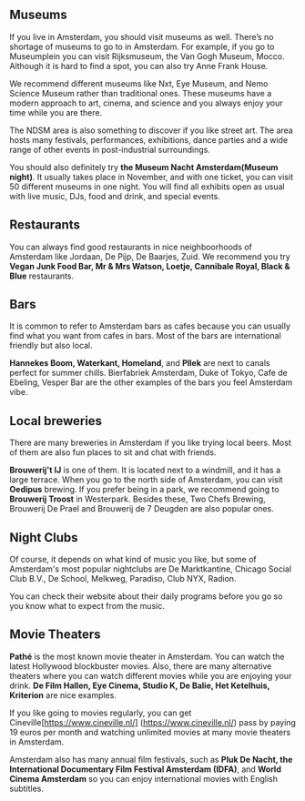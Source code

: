 ## Museums
If you live in Amsterdam, you should visit museums as well. There’s no shortage of museums to go to in Amsterdam. For example, if you go to Museumplein you can visit Rijksmuseum, the Van Gogh Museum, Mocco. Although it is hard to find a spot, you can also try Anne Frank House. 

We recommend different museums like Nxt, Eye Museum, and Nemo Science Museum rather than traditional ones. These museums have a modern approach to art, cinema, and science and you always enjoy your time while you are there. 

The NDSM area is also something to discover if you like street art. The area hosts many festivals, performances, exhibitions, dance parties and a wide range of other events in post-industrial surroundings.

You should also definitely try **the Museum Nacht Amsterdam(Museum night)**. It usually takes place in November, and with one ticket, you can visit 50 different museums in one night. You will find all exhibits open as usual with live music, DJs, food and drink, and special events. 
## Restaurants
You can always find good restaurants in nice neighboorhoods of Amsterdam like Jordaan, De Pijp, De Baarjes, Zuid.  We recommend you try **Vegan Junk Food Bar, Mr & Mrs Watson, Loetje, Cannibale Royal, Black & Blue** restaurants. 
## Bars
It is common to refer to Amsterdam bars as cafes because you can usually find what you want from cafes in bars. Most of the bars are international friendly but also local. 

**Hannekes Boom, Waterkant, Homeland**, and **Pllek** are next to canals perfect for summer chills. Bierfabriek Amsterdam, Duke of Tokyo, Cafe de Ebeling, Vesper Bar are the other examples of the bars you feel Amsterdam vibe. 
## Local breweries 
There are many breweries in Amsterdam if you like trying local beers. Most of them are also fun places to sit and chat with friends. 

**Brouwerij't IJ** is one of them.  It is located next to a windmill, and it has a large terrace. When you go to the north side of Amsterdam, you can visit **Oedipus** brewing. If you prefer being in a park, we recommend going to **Brouwerij Troost** in Westerpark. Besides these, Two Chefs Brewing, Brouwerij De Prael and Brouwerij de 7 Deugden are also popular ones. 
## Night Clubs
Of course, it depends on what kind of music you like, but some of Amsterdam's most popular nightclubs are  De Marktkantine, Chicago Social Club B.V., De School, Melkweg, Paradiso, Club NYX, Radion. 

<Callout>
  You can check their website about their daily programs before you go so you know what to expect from the music. 
</Callout>

## Movie Theaters 
**Pathé** is the most known movie theater in Amsterdam. You can watch the latest Hollywood blockbuster movies. Also, there are many alternative theaters where you can watch different movies while you are enjoying your drink. **De Film Hallen, Eye Cinema, Studio K, De Balie, Het Ketelhuis, Kriterion** are nice examples. 

If you like going to movies regularly, you can get Cineville[https://www.cineville.nl/] (https://www.cineville.nl/) pass by paying 19 euros per month and watching unlimited movies at many movie theaters in Amsterdam.

Amsterdam also has many annual film festivals, such as **Pluk De Nacht, the International Documentary Film Festival Amsterdam (IDFA)**, and **World Cinema Amsterdam** so you can enjoy international movies with English subtitles.
